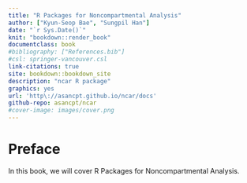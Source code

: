 ```yaml
---
title: "R Packages for Noncompartmental Analysis"
author: ["Kyun-Seop Bae", "Sungpil Han"]
date: "`r Sys.Date()`"
knit: "bookdown::render_book"
documentclass: book
#bibliography: ["References.bib"]
#csl: springer-vancouver.csl
link-citations: true
site: bookdown::bookdown_site
description: "ncar R package"
graphics: yes
url: 'http\://asancpt.github.io/ncar/docs'
github-repo: asancpt/ncar
#cover-image: images/cover.png
---
```


# Preface {-}

In this book, we will cover R Packages for Noncompartmental Analysis.
